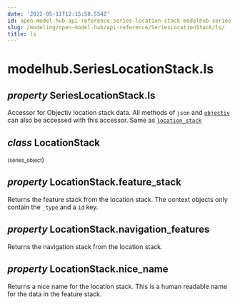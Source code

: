```yaml
---
date: '2022-05-11T12:15:58.554Z'
id: open-model-hub-api-reference-series-location-stack-modelhub-series-location-stack-ls
slug: /modeling/open-model-hub/api-reference/SeriesLocationStack/ls/
title: ls
---
```


# modelhub.SeriesLocationStack.ls

<div className="property">

## <span className="type-annotation"><em>property </em></span> <span className="additional-name">SeriesLocationStack.</span><span className="name">ls</span>




<div className="content">

Accessor for Objectiv location stack data. All methods of `json` and [`objectiv`](/modeling/open-model-hub/api-reference/SeriesLocationStack/modelhub.SeriesLocationStack.objectiv.mdx) can
also be accessed with this accessor. Same as [`location_stack`](/modeling/open-model-hub/api-reference/SeriesLocationStack/modelhub.SeriesLocationStack.location_stack.mdx)

<div className="class">

## <span className="type-annotation"><em>class</em></span> <span className="name">LocationStack</span>

<small className="parameter-list">(<span className="parameter" id="series_object">series_object</span></small>)


<div className="content">

<div className="property">

## <span className="type-annotation"><em>property </em></span> <span className="additional-name">LocationStack.</span><span className="name">feature_stack</span>




<div className="content">

Returns the feature stack from the location stack. The context objects only contain the `_type`
and a `id` key.


</div>


</div>

<div className="property">

## <span className="type-annotation"><em>property </em></span> <span className="additional-name">LocationStack.</span><span className="name">navigation_features</span>




<div className="content">

Returns the navigation stack from the location stack.


</div>


</div>

<div className="property">

## <span className="type-annotation"><em>property </em></span> <span className="additional-name">LocationStack.</span><span className="name">nice_name</span>




<div className="content">

Returns a nice name for the location stack. This is a human readable name for the data in the
feature stack.


</div>


</div>


</div>


</div>


</div>


</div>
